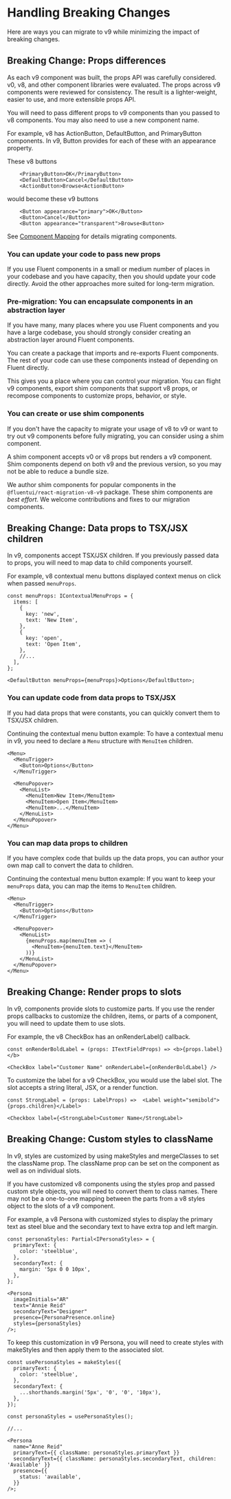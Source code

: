 
<Meta title="Concepts/Migration/Handling Breaking Changes" />

# Handling Breaking Changes

Here are ways you can migrate to v9 while minimizing the impact of breaking changes.

## Breaking Change: Props differences

As each v9 component was built, the props API was carefully considered.
v0, v8, and other component libraries were evaluated.
The props across v9 components were reviewed for consistency.
The result is a lighter-weight, easier to use, and more extensible props API.

You will need to pass different props to v9 components than you passed to v8 components.
You may also need to use a new component name.

For example, v8 has ActionButton, DefaultButton, and PrimaryButton components.
In v9, Button provides for each of these with an appearance property.

These v8 buttons

```tsx
    <PrimaryButton>OK</PrimaryButton>
    <DefaultButton>Cancel</DefaultButton>
    <ActionButton>Browse<ActionButton>
```

would become these v9 buttons

```tsx
    <Button appearance="primary">OK</Button>
    <Button>Cancel</Button>
    <Button appearance="transparent">Browse<Button>
```

See [Component Mapping](/docs/concepts-migration-from-v8-component-mapping--page) for details migrating components.

### You can update your code to pass new props

If you use Fluent components in a small or medium number of places in your codebase and you have capacity, then you should update your code directly.
Avoid the other approaches more suited for long-term migration.

### Pre-migration: You can encapsulate components in an abstraction layer

If you have many, many places where you use Fluent components and you have a large codebase, you should strongly consider creating an abstraction layer around Fluent components.

You can create a package that imports and re-exports Fluent components.
The rest of your code can use these components instead of depending on Fluent directly.

This gives you a place where you can control your migration.
You can flight v9 components, export shim components that support v8 props, or recompose components to customize props, behavior, or style.

### You can create or use shim components

If you don't have the capacity to migrate your usage of v8 to v9 or want to try out v9 components before fully migrating, you can consider using a shim component.

A shim component accepts v0 or v8 props but renders a v9 component.
Shim components depend on both v9 and the previous version, so you may not be able to reduce a bundle size.

We author shim components for popular components in the `@fluentui/react-migration-v8-v9` package.
These shim components are _best effort_.
We welcome contributions and fixes to our migration components.

## Breaking Change: Data props to TSX/JSX children

In v9, components accept TSX/JSX children.
If you previously passed data to props, you will need to map data to child components yourself.

For example, v8 contextual menu buttons displayed context menus on click when passed `menuProps`.

```tsx
const menuProps: IContextualMenuProps = {
  items: [
    {
      key: 'new',
      text: 'New Item',
    },
    {
      key: 'open',
      text: 'Open Item',
    },
    //...
  ],
};

<DefaultButton menuProps={menuProps}>Options</DefaultButton>;
```

### You can update code from data props to TSX/JSX

If you had data props that were constants, you can quickly convert them to TSX/JSX children.

Continuing the contextual menu button example: To have a contextual menu in v9, you need to declare a `Menu` structure with `MenuItem` children.

```tsx
<Menu>
  <MenuTrigger>
    <Button>Options</Button>
  </MenuTrigger>

  <MenuPopover>
    <MenuList>
      <MenuItem>New Item</MenuItem>
      <MenuItem>Open Item</MenuItem>
      <MenuItem>...</MenuItem>
    </MenuList>
  </MenuPopover>
</Menu>
```

### You can map data props to children

If you have complex code that builds up the data props, you can author your own map call to convert the data to children.

Continuing the contextual menu button example:
If you want to keep your `menuProps` data, you can map the items to `MenuItem` children.

```tsx
<Menu>
  <MenuTrigger>
    <Button>Options</Button>
  </MenuTrigger>

  <MenuPopover>
    <MenuList>
      {menuProps.map(menuItem => (
        <MenuItem>{menuItem.text}</MenuItem>
      ))}
    </MenuList>
  </MenuPopover>
</Menu>
```

## Breaking Change: Render props to slots

In v9, components provide slots to customize parts.
If you use the render props callbacks to customize the children, items, or parts of a component, you will need to update them to use slots.

For example, the v8 CheckBox has an onRenderLabel() callback.

```tsx
const onRenderBoldLabel = (props: ITextFieldProps) => <b>{props.label}</b>

<CheckBox label="Customer Name" onRenderLabel={onRenderBoldLabel} />
```

To customize the label for a v9 CheckBox, you would use the label slot.
The slot accepts a string literal, JSX, or a render function.

```tsx
const StrongLabel = (props: LabelProps) =>  <Label weight="semibold">{props.children}</Label>

<Checkbox label={<StrongLabel>Customer Name</StrongLabel>
```

## Breaking Change: Custom styles to className

In v9, styles are customized by using makeStyles and mergeClasses to set the className prop.
The className prop can be set on the component as well as on individual slots.

If you have customized v8 components using the styles prop and passed custom style objects, you will need to convert them to class names.
There may not be a one-to-one mapping between the parts from a v8 styles object to the slots of a v9 component.

For example, a v8 Persona with customized styles to display the primary text as steel blue and the secondary text to have extra top and left margin.

```tsx
const personaStyles: Partial<IPersonaStyles> = {
  primaryText: {
    color: 'steelblue',
  },
  secondaryText: {
    margin: '5px 0 0 10px',
  },
};

<Persona
  imageInitials="AR"
  text="Annie Reid"
  secondaryText="Designer"
  presence={PersonaPresence.online}
  styles={personaStyles}
/>;
```

To keep this customization in v9 Persona, you will need to create styles with makeStyles and then apply them to the associated slot.

```tsx
const usePersonaStyles = makeStyles({
  primaryText: {
    color: 'steelblue',
  },
  secondaryText: {
    ...shorthands.margin('5px', '0', '0', '10px'),
  },
});

const personaStyles = usePersonaStyles();

//...

<Persona
  name="Anne Reid"
  primaryText={{ className: personaStyles.primaryText }}
  secondaryText={{ className: personaStyles.secondaryText, children: 'Available' }}
  presence={{
    status: 'available',
  }}
/>;
```
